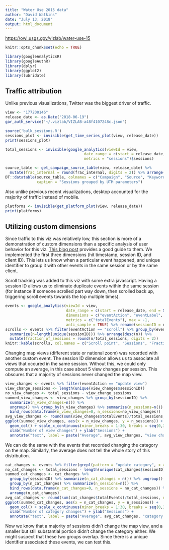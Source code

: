 ```yaml
---
title: "Water Use 2015 data"
author: "David Watkins"
date: "July 13, 2018"
output: html_document
---
```

[https://owi.usgs.gov/vizlab/water-use-15](https://owi.usgs.gov/vizlab/water-use-15)
```r
knitr::opts_chunk$set(echo = TRUE)

library(googleAnalyticsR)
library(googleAuthR)
library(dplyr)
library(ggplot2)
library(lubridate)
```
## Traffic attribution

Unlike previous visualizations, Twitter was the biggest driver of traffic.  
```r
view <- "177200146"
release_date <- as.Date("2018-06-19")
gar_auth_service('~/.vizlab/VIZLAB-a48f4107248c.json')

source('bulk_sessions.R')
sessions_plot <- invisible(get_time_series_plot(view, release_date))
print(sessions_plot)

total_sessions <- invisible(google_analytics(viewId = view, 
                                   date_range = c(start = release_date, end = Sys.Date()),
                                   metrics = "sessions")$sessions)

source_table <- get_campaign_source_table(view, release_date) %>% 
  mutate(frac_internal = round(frac_internal, digits = 2)) %>% arrange(desc(source_campaign_total))
DT::datatable(source_table, colnames = c("Campaign", "Source", "Keyword", "Sessions", "Fraction on network"),
              caption = "Sessions grouped by UTM parameters")


```

Also unlike previous recent visualizations, desktop accounted for the majority of traffic instead of mobile.
```r

platforms <- invisible(get_platform_plot(view, release_date))
print(platforms)
```

## Utilizing custom dimensions
Since traffic to this viz was relatively low, this section is more of a demonstration of custom dimensions than a specific analysis of user behavior for this viz.  [This blog post](https://www.simoahava.com/analytics/13-useful-custom-dimensions-for-google-analytics/#2-good-all-around-custom-dimensions) provides a good guide to them. We implemented the first three dimensions (hit timestamp, session ID, and client ID).  This lets us know when a particular event happened, and unique identifier to group it with other events in the same session or by the same client.

Scroll tracking was added to this viz with some extra javascript.  Having a session ID allows us to eliminate duplicate events within the same session (for instance if someone scrolled part way down, then scrolled back up, triggering scroll events towards the top multiple times).
```r
events <- google_analytics(viewId = view, 
                           date_range = c(start = release_date, end = Sys.Date()),
                           dimensions = c("eventAction", "eventLabel", "dimension2"),
                           metrics = c("totalEvents"), max = -1, 
                           anti_sample = TRUE) %>% rename(sessionID = dimension2)
scrolls <- events %>% filter(eventAction == "scroll") %>% group_by(eventLabel) %>% 
  summarize(n=length(unique(sessionID))) %>% arrange(desc(n)) %>% 
  mutate(fraction_of_sessions = round(n/total_sessions, digits = 2))
knitr::kable(scrolls, col.names = c("Scroll point", "Sessions", "Fraction of sessions"))  
```

Changing map views (different state or national zoom) was recorded with another custom event.  The session ID dimension allows us to associate all views that occured in the same session.  Without this, we could only compute an average, in this case about 5 view changes per session.  This obscures that a majority of sessions never changed the map view.
```r
view_changes <- events %>% filter(eventAction == "update view")
view_change_sessions <- length(unique(view_changes$sessionID))
no_view_changes <- total_sessions - view_change_sessions
summed_view_changes <- view_changes %>% group_by(sessionID) %>% 
  summarize(n_view_changes=n()) %>% 
  ungroup() %>% group_by(n_view_changes) %>% summarize(n_sessions=n()) %>% 
  bind_rows(data.frame(n_view_changes=0, n_sessions=no_view_changes))
avg_view_changes <- round(sum(view_changes$totalEvents)/total_sessions, digits = 1)
ggplot(summed_view_changes, aes(x = n_view_changes, y = n_sessions)) + 
  geom_col() + scale_x_continuous(minor_breaks = 1:30, breaks = seq(0,30,5)) +
  xlab("Number of view changes") + ylab("Sessions") + 
  annotate("text", label = paste("Average", avg_view_changes, "view changes per session"), x = 15, y=1500, size = 5)
```

We can do the same with the events that recorded changing the category on the map.  Similarly, the average does not tell the whole story of this distribution.    
```r
cat_changes <- events %>% filter(grepl(pattern = "update category", x = eventAction)) 
no_cat_changes <- total_sessions - length(unique(cat_changes$sessionID))
summed_cat_changes <- cat_changes %>% 
  group_by(sessionID) %>% summarize(n_cat_changes = n()) %>% ungroup() %>% 
  group_by(n_cat_changes) %>% summarize(n_sessions=n()) %>% 
  bind_rows(data.frame(n_cat_changes=0, n_sessions = no_cat_changes)) %>% 
  arrange(n_cat_changes)
avg_cat_changes <- round(sum(cat_changes$totalEvents)/total_sessions, digits = 1)
ggplot(summed_cat_changes, aes(x = n_cat_changes, y = n_sessions)) + 
  geom_col() + scale_x_continuous(minor_breaks = 1:30, breaks = seq(0,30,5)) +
  xlab("Number of category changes") + ylab("Sessions") +
  annotate("text", label = paste("Average", avg_cat_changes, "category changes per session"), x = 15, y=1000, size = 5)
```

Now we know that a majority of sessions didn't change the map view, and a smaller but still substantial portion didn't change the category either.  We might suspect that these two groups overlap.  Since there is a unique identifier associated these events, we can test this.

``` r

```